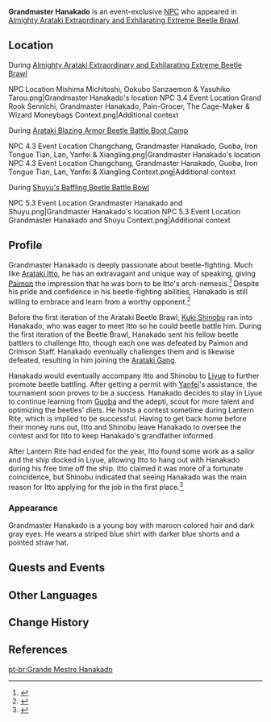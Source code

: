 {{Character Infobox
|type             = Event NPC
|image            = NPC Grandmaster Hanakado.png
|realname         = <!-- Optional, if different from in-game name -->
|deceased         = <!-- Past (for deceased prior to events of the game) or free response -->
|region           = Inazuma
|location         = Inazuma
|affiliation      = Arataki Gang
|title            = Novice Student of the Mechanical Art of "Beetle Battle"
|title1           = Mysterious Beetle Master
|title2           = Oni King's Reliable Ally
|ancestry         = <!-- Clan/family -->
|father           = 
|mother           = 
|spouse           = 
|sibling          = 
|child            = 
|relative         = Unnamed
|relativeNote     = grandfather

|voiceEN          = [[imdb:nm6212511|Daisy Guevara]]<ref>Twitter: [https://twitter.com/DaisyG_VA/status/1626315294464479233 EN VA Self Announcement]</ref>
|voiceCN          = 
|voiceJP          = [http://amuleto.jp/talents/ishikawaanna.html Anna Ishikawa ({{ja|石川 明日菜}})]<ref>Twitter: [https://twitter.com/anpippi1125/status/1627606574582857729 JP VA Self Announcement]</ref>
|dialoguereward   = 
}}
'''Grandmaster Hanakado''' is an event-exclusive [[NPC]] who appeared in [[Almighty Arataki Extraordinary and Exhilarating Extreme Beetle Brawl]].

==Location==
;During [[Almighty Arataki Extraordinary and Exhilarating Extreme Beetle Brawl]]
<gallery>
NPC Location Mishima Michitoshi, Ookubo Sanzaemon & Yasuhiko Tarou.png|Grandmaster Hanakado's location
NPC 3.4 Event Location Grand Rook Sennichi, Grandmaster Hanakado, Pain-Grocer, The Cage-Maker & Wizard Moneybags Context.png|Additional context
</gallery>

;During [[Arataki Blazing Armor Beetle Battle Boot Camp]]
<gallery>
NPC 4.3 Event Location Changchang, Grandmaster Hanakado, Guoba, Iron Tongue Tian, Lan, Yanfei & Xiangling.png|Grandmaster Hanakado's location
NPC 4.3 Event Location Changchang, Grandmaster Hanakado, Guoba, Iron Tongue Tian, Lan, Yanfei & Xiangling Context.png|Additional context
</gallery>

;During [[Shuyu's Baffling Beetle Battle Bowl]]
<gallery>
NPC 5.3 Event Location Grandmaster Hanakado and Shuyu.png|Grandmaster Hanakado's location
NPC 5.3 Event Location Grandmaster Hanakado and Shuyu Context.png|Additional context
</gallery>

==Profile==
Grandmaster Hanakado is deeply passionate about beetle-fighting. Much like [[Arataki Itto]], he has an extravagant and unique way of speaking, giving [[Paimon]] the impression that he was born to be Itto's arch-nemesis.<ref>{{Ref/Quest|Almighty Arataki Extraordinary and Exhilarating Extreme Beetle Brawl!}}</ref> Despite his pride and confidence in his beetle-fighting abilities, Hanakado is still willing to embrace and learn from a worthy opponent.<ref>{{Ref/Quest|The Beetle Battles Will Never End!}}</ref>

Before the first iteration of the Arataki Beetle Brawl, [[Kuki Shinobu]] ran into Hanakado, who was eager to meet Itto so he could beetle battle him. During the first iteration of the Beetle Brawl, Hanakado sent his fellow beetle battlers to challenge Itto, though each one was defeated by Paimon and Crimson Staff. Hanakado eventually challenges them and is likewise defeated, resulting in him joining the [[Arataki Gang]].

Hanakado would eventually accompany Itto and Shinobu to [[Liyue]] to further promote beetle battling. After getting a permit with [[Yanfei]]'s assistance, the tournament soon proves to be a success. Hanakado decides to stay in Liyue to continue learning from [[Guoba]] and the adepti, scout for more talent and optimizing the beetles' diets. He hosts a contest sometime during Lantern Rite, which is implied to be successful. Having to get back home before their money runs out, Itto and Shinobu leave Hanakado to oversee the contest and for Itto to keep Hanakado's grandfather informed.

After Lantern Rite had ended for the year, Itto found some work as a sailor and the ship docked in Liyue, allowing Itto to hang out with Hanakado during his free time off the ship. Itto claimed it was more of a fortunate coincidence, but Shinobu indicated that seeing Hanakado was the main reason for Itto applying for the job in the first place.<ref>{{Ref/Quest|Receiver of Friends From Afar: Part III}}</ref>

===Appearance===
<!--Keep appearance section short and concise. Limit to 2 paragraphs with 3-4 sentences each.-->
Grandmaster Hanakado is a young boy with maroon colored hair and dark gray eyes. He wears a striped blue shirt with darker blue shorts and a pointed straw hat.

==Quests and Events==
{{Quests and Events}}
<!--
==Idle Quotes==
{{Dialogue Start}}
: {{DIcon|Idle}} {{Tx}}
:: {{A|VO {{subst:PAGENAME}} 01.ogg}} "{{Tx}}"
{{Dialogue End}}

==Dialogue==
{{Dialogue Start}}
:'''{{subst:PAGENAME}}:''' 
:{{DIcon}}
{{Dialogue End}}

==Trivia==
* 
-->
==Other Languages==
{{Other Languages
|default_hidden = 1
|en      = Grandmaster Hanakado
|zhs     = 「花角玉将」
|zhs_rm  = "Huājiǎo Yùjiàng"
|zht     = 「花角玉將」
|zht_rm  = "Huājiǎo Yùjiàng"
|ja      = 「花角玉将」
|ja_rm   = "Hanakado Gyokushou"
|ko      = 「하나카도 장군」
|es      = Gran Maestre Hanakado
|fr      = Grand Maître Hanakado
|ru      = Гранд-мастер Ханакадо
|th      = แม่ทัพ Hanakado
|th_rm   = 
|vi      = Tướng Quân Hanakado
|de      = „Marschall Hanakado“
|id      = Grandmaster Hanakado
|pt      = Grande Mestre Hanakado
|tr      = Büyük Usta Hanakado
|it      = Granmaestro Hanakado
}}

==Change History==
{{Change History|3.4}}

==References==
{{Reflist}}

[[pt-br:Grande Mestre Hanakado]]